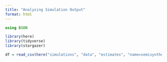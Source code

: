 ```yaml
---
title: "Analyzing Simulation Output"
format: html
---
```


```julia
using BSON


```


```r
library(here)
library(tidyverse)
library(stargazer)
```


```r
df = read_csv(here("simulations", "data", "estimates", "name=semisynthetic.jl_mtpname=approx=1000.csv"), na = c("", "NA", "NaN", "missing"))
```

```r

```

